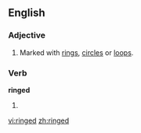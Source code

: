 ==English==

===Adjective===
{{en-adj|-}}

# Marked with [[ring]]s, [[circle]]s or [[loop]]s.

===Verb===
'''ringed'''

# {{past of|ring}}

[[vi:ringed]]
[[zh:ringed]]